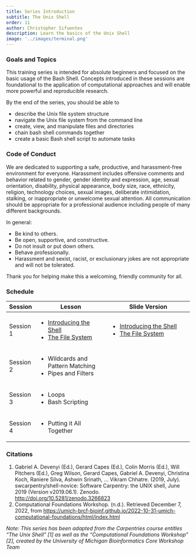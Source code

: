 ```yaml
---
title: Series Introduction
subtitle: The Unix Shell
order: 11
author: Christopher Sifuentes
description: Learn the basics of the Unix Shell
image: '../images/terminal.png'
---
```


### Goals and Topics

This training series is intended for absolute beginners and focused on the basic usage of the Bash Shell. Concepts introduced in these sessions are foundational to the application of computational approaches and will enable more powerful and reproducible research.

By the end of the series, you should be able to

- describe the Unix file system structure
- navigate the Unix file system from the command line
- create, view, and manipulate files and directories
- chain bash shell commands together
- create a basic Bash shell script to automate tasks

### Code of Conduct

We are dedicated to supporting a safe, productive, and harassment-free environment for everyone. Harassment includes offensive comments and behavior related to gender, gender identity and expression, age, sexual orientation, disability, physical appearance, body size, race, ethnicity, religion, technology choices, sexual images, deliberate intimidation, stalking, or inappropriate or unwelcome sexual attention. All communication should be appropriate for a professional audience including people of many different backgrounds.

In general: 

- Be kind to others.
- Be open, supportive, and constructive.
- Do not insult or put down others.
- Behave professionally.
- Harassment and sexist, racist, or exclusionary jokes are not appropriate and will not be tolerated.

Thank you for helping make this a welcoming, friendly community for all.

### Schedule

+-------------+-----------------------------------------------------------+----------------------------------------------------------------------+
| Session     | Lesson                                                    | Slide Version                                                        |
+=============+===========================================================+======================================================================+
| Session 1   | - [Introducing the Shell](./introducing-the-shell.qmd)    | - [Introducing the Shell](./slides/introducing-the-shell-slides.qmd) |
|             | - [The File System](./the-file-system.qmd)                | - [The File System](./slides/the-file-system-slides.qmd)             |
+-------------+-----------------------------------------------------------+----------------------------------------------------------------------+
| Session 2   | - Wildcards and Pattern Matching                          |                                                                      |
|             | - Pipes and Filters                                       |                                                                      |
+-------------+-----------------------------------------------------------+----------------------------------------------------------------------+
| Session 3   | - Loops                                                   |                                                                      |
|             | - Bash Scripting                                          |                                                                      |
+-------------+-----------------------------------------------------------+----------------------------------------------------------------------+
| Session 4   | - Putting it All Together                                 |                                                                      |
+-------------+-----------------------------------------------------------+----------------------------------------------------------------------+

### Citations

1. Gabriel A. Devenyi (Ed.), Gerard Capes (Ed.), Colin Morris (Ed.), Will Pitchers (Ed.), Greg Wilson, Gerard Capes, Gabriel A. Devenyi, Christina Koch, Raniere Silva, Ashwin Srinath, … Vikram Chhatre. (2019, July). swcarpentry/shell-novice: Software Carpentry: the UNIX shell, June 2019 (Version v2019.06.1). Zenodo. <http://doi.org/10.5281/zenodo.3266823>
2. Computational Foundations Workshop. (n.d.). Retrieved December 7, 2022, from <https://umich-brcf-bioinf.github.io/2022-10-31-umich-computational-foundations/html/index.html>


_Note: This series has been adapted from the Carpentries course entitles "The Unix Shell" [1] as well as the "Computational Foundations Workshop" [2], created by the University of Michigan Bioinformatics Core Workshop Team_
